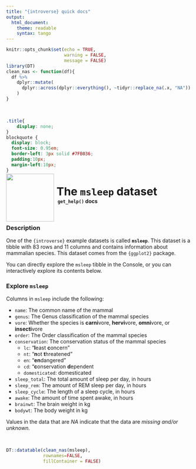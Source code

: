 ```yaml
---
title: "{introverse} quick docs"
output: 
  html_document:
    theme: readable
    syntax: tango
---
```



```r
knitr::opts_chunk$set(echo = TRUE, 
                      warning = FALSE, 
                      message = FALSE)
library(DT)
clean_nas <- function(df){
  df %>%
    dplyr::mutate(
      dplyr::across(dplyr::everything(), ~tidyr::replace_na(.x, "NA"))
    )  
}
```

<br>
```css
.title{
    display: none;
}
blockquote {
  display: block;
  font-size: 0.95em;
  border-left: 3px solid #7FB036;
  padding:10px;
  margin-left:10px;
}
```

<div>
<br>
 <img src = "logo.png" style = "float:left;height:130px;margin-top:-30px;">
 <span style = "font-weight:bold;font-size:30px;"> 
  &nbsp;The <code>msleep</code> dataset
 </span>
 <br>
 <b>&nbsp;&nbsp;&nbsp;<code>get_help()</code> docs</b>
</div>
<br>

### Description

One of the `{introverse}` example datasets is called **`msleep`**. This dataset is a tibble with 83 rows and 11 columns and contains information about mammalian species. This dataset comes from the `{ggplot2}` package.

You can directly explore the `msleep` tibble in the Console, or you can interactively explore its contents below.


### Explore `msleep`

Columns in `msleep` include the following:

+ `name`: The common name of the mammal
+ `genus`: The Genus classification of the mammal species
+ `vore`: Whether the species is **carni**vore, **hervi**vore, **omni**vore, or **insecti**vore
+ `order`: The Order classification of the mammal species
+ `conservation`: The conservation status of the mammal species
  + `lc`: "**l**east **c**oncern"
  + `nt`: "**n**ot **t**hreatened"
  + `en`: "**en**dangered"
  + `cd`: "**c**onservation **d**ependent
  + `domesticated`: domesticated
+ `sleep_total`: The total amount of sleep per day, in hours
+ `sleep_rem`: The amount of REM sleep per day, in hours
+ `sleep_cycle`: The length of a sleep cycle, in hours
+ `awake`: The amount of time spent awake, in hours
+ `brainwt`: The brain weight in kg
+ `bodywt`: The body weight in kg

Values in the data that are _NA_ indicate that the data are _missing and/or unknown._

<br>

```r
DT::datatable(clean_nas(msleep), 
              rownames=FALSE,
              fillContainer = FALSE)
```

